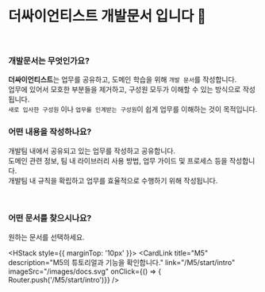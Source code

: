 

#  더싸이언티스트 개발문서 입니다 👋

<br />

### 개발문서는 무엇인가요?

**더싸이언티스트**는 업무를 공유하고, 도메인 학습을 위해 `개발 문서`를 작성합니다.<br />
업무에 있어서 모호한 부분들을 제거하고, 구성원 모두가 이해할 수 있는 방식으로 작성됩니다.<br />
`새로 입사한 구성원` 이나 `업무를 인계받는 구성원`이 쉽게 업무를 이해하는 것이 목적입니다.<br />


### 어떤 내용을 작성하나요?

개발팀 내에서 공유되고 있는 업무를 작성하고 공유합니다.<br />
도메인 관련 정보, 팀 내 라이브러리 사용 방법, 업무 가이드 및 프로세스 등을 작성합니다.<br />
개발팀 내 규칙을 확립하고 업무를 효율적으로 수행하기 위해 작성됩니다.<br />



<br />


### 어떤 문서를 찾으시나요?

원하는 문서를 선택하세요.

<HStack style={{ marginTop: '10px' }}>
  <CardLink title="M5" description="M5의 튜토리얼과 기능을 확인합니다." link="/M5/start/intro" imageSrc="/images/docs.svg" onClick={() => { Router.push('/M5/start/intro')}} />
  <CardLink title="아래층 세탁소" description="아래층 세탁소의 도메인 정보와 기능을 확인합니다." imageSrc="/images/laundry.svg" />
</HStack>

